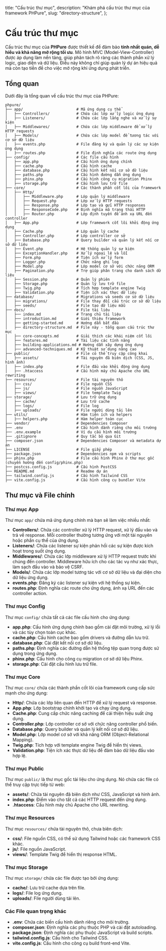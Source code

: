  title: "Cấu trúc thư mục",
  description: "Khám phá cấu trúc thư mục của framework PHPure",
  slug: "directory-structure",
};

# Cấu trúc thư mục

Cấu trúc thư mục của **PHPure** được thiết kế để đảm bảo **tính nhất quán, dễ hiểu và khả năng mở rộng tối ưu**. Mô hình MVC (Model-View-Controller) được áp dụng làm nền tảng, giúp phân tách rõ ràng các thành phần xử lý logic, giao diện và dữ liệu. Điều này không chỉ giúp quản lý dự án hiệu quả mà còn tạo tiền đề cho việc mở rộng khi ứng dụng phát triển.

## Tổng quan

Dưới đây là tổng quan về cấu trúc thư mục của PHPure:

```plaintext
phpure/
├── app/                        # Mã ứng dụng cụ thể
│   ├── Controllers/            # Chứa các lớp xử lý logic ứng dụng
│   ├── Listeners/              # Chứa các lớp lắng nghe và xử lý sự kiện
│   ├── Middlewares/            # Chứa các lớp middleware để xử lý HTTP requests
│   ├── Models/                 # Chứa các lớp model để tương tác với cơ sở dữ liệu
│   ├── events.php              # File đăng ký và quản lý các sự kiện ứng dụng
│   ├── routes.php              # File định nghĩa các route ứng dụng
├── config/                     # Các file cấu hình
│   ├── app.php                 # Cấu hình ứng dụng chính
│   ├── cache.php               # Cấu hình cache
│   ├── database.php            # Cấu hình kết nối cơ sở dữ liệu
│   ├── paths.php               # Cấu hình đường dẫn ứng dụng
│   ├── phinx.php               # Cấu hình công cụ migration Phinx
│   ├── storage.php             # Cấu hình lưu trữ file
├── core/                       # Các thành phần cốt lõi của framework
│   ├── Http/
│   │   ├── Middleware.php      # Lớp quản lý middleware
│   │   ├── Request.php         # Lớp xử lý HTTP requests
│   │   ├── Response.php        # Lớp tạo và gửi HTTP responses
│   │   ├── ResponseCode.php    # Định nghĩa mã trạng thái HTTP
│   │   ├── Router.php          # Lớp định tuyến để ánh xạ URL đến controller
│   ├── App.php                 # Lớp framework cốt lõi khởi động ứng dụng
│   ├── Cache.php               # Lớp quản lý cache
│   ├── Controller.php          # Lớp controller cơ sở
│   ├── Database.php            # Query builder và quản lý kết nối cơ sở dữ liệu
│   ├── Event.php               # Hệ thống quản lý sự kiện
│   ├── ExceptionHandler.php    # Xử lý ngoại lệ và lỗi
│   ├── Form.php                # Tiện ích xử lý form
│   ├── Logger.php              # Chức năng ghi log
│   ├── Model.php               # Lớp model cơ sở với chức năng ORM
│   ├── Pagination.php          # Trợ giúp phân trang cho danh sách dữ liệu
│   ├── Session.php             # Quản lý phiên
│   ├── Storage.php             # Quản lý lưu trữ file
│   ├── Twig.php                # Tích hợp template engine Twig
│   ├── Validation.php          # Tiện ích xác thực dữ liệu
├── database/                   # Migrations và seeds cơ sở dữ liệu
│   ├── migrations/             # File thay đổi cấu trúc cơ sở dữ liệu
│   ├── seeds/                  # File tạo dữ liệu mẫu
├── docs/                       # File tài liệu
│   ├── index.md                # Trang chủ tài liệu
│   ├── introduction.md         # Giới thiệu framework
│   ├── getting-started.md      # Hướng dẫn bắt đầu
│   ├── directory-structure.md  # File này - tổng quan cấu trúc thư mục
│   ├── core-concepts.md        # Giải thích các khái niệm cốt lõi
│   ├── features.md             # Tài liệu các tính năng
│   ├── building-applications.md # Hướng dẫn xây dựng ứng dụng
│   ├── advanced-techniques.md  # Kỹ thuật sử dụng nâng cao
├── public/                     # File có thể truy cập công khai
│   ├── assets/                 # Tài nguyên đã biên dịch (CSS, JS, hình ảnh)
│   ├── index.php               # File đầu vào khởi động ứng dụng
│   ├── .htaccess               # Cấu hình máy chủ Apache cho URL rewriting
├── resources/                  # File tài nguyên thô
│   ├── css/                    # File nguồn CSS
│   ├── js/                     # File nguồn JavaScript
│   ├── views/                  # File template Twig
├── storage/                    # Lưu trữ ứng dụng
│   ├── cache/                  # Lưu trữ cache
│   ├── logs/                   # File log
│   ├── uploads/                # File người dùng tải lên
├── utils/                      # Hàm tiện ích và helpers
│   ├── helpers.php             # Hàm helper toàn cục
├── vendor/                     # Dependencies Composer
├── .env                        # Cấu hình dành riêng cho môi trường
├── .env.example                # Ví dụ cấu hình môi trường
├── .gitignore                  # Quy tắc bỏ qua Git
├── composer.json               # Dependencies Composer và metadata dự án
├── LICENSE                     # File giấy phép
├── package.json                # Dependencies npm và scripts
├── phinx.php                   # File cấu hình Phinx ở thư mục gốc (chuyển hướng đến config/phinx.php)
├── postcss.config.js           # Cấu hình PostCSS
├── README.md                   # Readme dự án
├── tailwind.config.js          # Cấu hình Tailwind CSS
├── vite.config.js              # Cấu hình công cụ bundler Vite
```

## Thư mục và File chính

### Thư mục App

Thư mục `app/` chứa mã ứng dụng chính mà bạn sẽ làm việc nhiều nhất:

- **Controllers/**: Chứa các controller xử lý HTTP request, xử lý đầu vào và trả về response. Mỗi controller thường tương ứng với một tài nguyên hoặc phần cụ thể của ứng dụng.
- **Listeners/**: Chứa các listener sự kiện phản hồi các sự kiện được kích hoạt trong suốt ứng dụng.
- **Middlewares/**: Chứa các lớp middleware xử lý HTTP request trước khi chúng đến controller. Middleware hữu ích cho các tác vụ như xác thực, làm sạch đầu vào và bảo vệ CSRF.
- **Models/**: Chứa các lớp model tương tác với cơ sở dữ liệu và đại diện cho dữ liệu ứng dụng.
- **events.php**: Đăng ký các listener sự kiện với hệ thống sự kiện.
- **routes.php**: Định nghĩa các route cho ứng dụng, ánh xạ URL đến các controller action.

### Thư mục Config

Thư mục `config/` chứa tất cả các file cấu hình cho ứng dụng:

- **app.php**: Cấu hình ứng dụng chính bao gồm cài đặt môi trường, xử lý lỗi và các tùy chọn toàn cục khác.
- **cache.php**: Cấu hình cache bao gồm drivers và đường dẫn lưu trữ.
- **database.php**: Cài đặt kết nối cơ sở dữ liệu.
- **paths.php**: Định nghĩa các đường dẫn hệ thống tệp quan trọng được sử dụng trong ứng dụng.
- **phinx.php**: Cấu hình cho công cụ migration cơ sở dữ liệu Phinx.
- **storage.php**: Cài đặt cấu hình lưu trữ file.

### Thư mục Core

Thư mục `core/` chứa các thành phần cốt lõi của framework cung cấp sức mạnh cho ứng dụng:

- **Http/**: Chứa các lớp liên quan đến HTTP để xử lý request và response.
- **App.php**: Lớp bootstrap chính khởi tạo và chạy ứng dụng.
- **Cache.php**: Cung cấp chức năng caching để cải thiện hiệu suất ứng dụng.
- **Controller.php**: Lớp controller cơ sở với chức năng controller phổ biến.
- **Database.php**: Query builder và quản lý kết nối cơ sở dữ liệu.
- **Model.php**: Lớp model cơ sở với khả năng ORM (Object-Relational Mapping).
- **Twig.php**: Tích hợp với template engine Twig để hiển thị views.
- **Validation.php**: Tiện ích xác thực dữ liệu để đảm bảo dữ liệu đầu vào hợp lệ.

### Thư mục Public

Thư mục `public/` là thư mục gốc tài liệu cho ứng dụng. Nó chứa các file có thể truy cập trực tiếp từ web:

- **assets/**: Chứa tài nguyên đã biên dịch như CSS, JavaScript và hình ảnh.
- **index.php**: Điểm vào cho tất cả các HTTP request đến ứng dụng.
- **.htaccess**: Cấu hình máy chủ Apache cho URL rewriting.

### Thư mục Resources

Thư mục `resources/` chứa tài nguyên thô, chưa biên dịch:

- **css/**: File nguồn CSS, có thể sử dụng Tailwind hoặc các framework CSS khác.
- **js/**: File nguồn JavaScript.
- **views/**: Template Twig để hiển thị response HTML.

### Thư mục Storage

Thư mục `storage/` chứa các file được tạo bởi ứng dụng:

- **cache/**: Lưu trữ cache dựa trên file.
- **logs/**: File log ứng dụng.
- **uploads/**: File người dùng tải lên.

### Các File quan trọng khác

- **.env**: Chứa các biến cấu hình dành riêng cho môi trường.
- **composer.json**: Định nghĩa các phụ thuộc PHP và cài đặt autoloading.
- **package.json**: Định nghĩa các phụ thuộc JavaScript và build scripts.
- **tailwind.config.js**: Cấu hình cho Tailwind CSS.
- **vite.config.js**: Cấu hình cho công cụ build front-end Vite.

```

```
